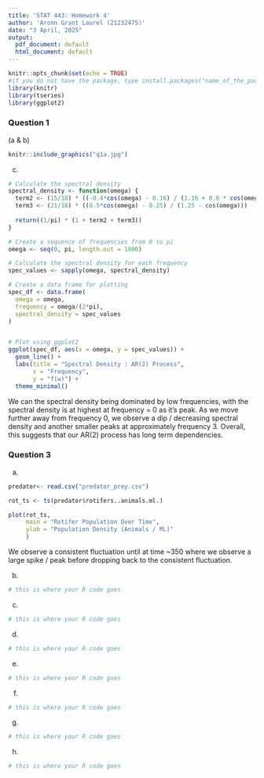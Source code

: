 ```yaml
---
title: 'STAT 443: Homework 4'
author: 'Aronn Grant Laurel (21232475)'
date: "3 April, 2025"
output:
  pdf_document: default
  html_document: default
---
```


```r
knitr::opts_chunk$set(echo = TRUE)
#if you do not have the package, type install.packages("name_of_the_package")
library(knitr)
library(tseries)
library(ggplot2)
```

### Question 1
(a & b)
```r
knitr::include_graphics("q1a.jpg")
```

(c)

```r
# Calculate the spectral density
spectral_density <- function(omega) {
  term2 <- (15/18) * ((-0.4*cos(omega) - 0.16) / (1.16 + 0.8 * cos(omega)))
  term3 <- (21/18) * ((0.5*cos(omega) - 0.25) / (1.25 - cos(omega)))
  
  return((1/pi) * (1 + term2 + term3))
}

# Create a sequence of frequencies from 0 to pi
omega <- seq(0, pi, length.out = 1000)

# Calculate the spectral density for each frequency
spec_values <- sapply(omega, spectral_density)

# Create a data frame for plotting
spec_df <- data.frame(
  omega = omega,
  frequency = omega/(2*pi),
  spectral_density = spec_values
)


# Plot using ggplot2
ggplot(spec_df, aes(x = omega, y = spec_values)) +
  geom_line() +
  labs(title = "Spectral Density : AR(2) Process",
       x = "Frequency",
       y = "f(w)") +
  theme_minimal()
```
We can the spectral density being dominated by low frequencies, with 
the spectral density is at highest at frequency = 0 as it's peak.
As we move further away from frequency 0, we observe
a dip / decreasing spectral density and another smaller peaks
at approximately frequency 3. Overall, this suggests that
our AR(2) process has long term dependencies.


### Question 3

(a) 
```r
predator<- read.csv("predator_prey.csv")

rot_ts <- ts(predator$rotifers..animals.ml.)

plot(rot_ts,
     main = "Rotifer Population Over Time",
     ylab = "Population Density (Animals / ML)"
     )
```

We observe a consistent fluctuation until at time ~350 where we
observe a large spike / peak before dropping back to the consistent
fluctuation.

(b)

```r
# this is where your R code goes
```

(c)

```r
# this is where your R code goes
```

(d)

```r
# this is where your R code goes
```

(e)

```r
# this is where your R code goes
```

(f)

```r
# this is where your R code goes
```

(g)

```r
# this is where your R code goes
```

(h)

```r
# this is where your R code goes
```